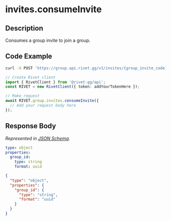 
# invites.consumeInvite

## Description

Consumes a group invite to join a group.


## Code Example

<CodeGroup title='Request' tag='POST' label='https://group.api.rivet.gg/v1/invites/{group_invite_code}/consume'>

```bash {{ title: 'cURL' }}
curl -X POST 'https://group.api.rivet.gg/v1/invites/{group_invite_code}/consume'
```

```ts
// Create Rivet client
import { RivetClient } from '@rivet-gg/api';
const RIVET = new RivetClient({ token: addYourTokenHere });

// Make request
await RIVET.group.invites.consumeInvite({
  // Add your request body here
});
```

</CodeGroup>


## Response Body

_Represented in [JSON Schema](https://json-schema.org/)._

<CodeGroup title='Response'>

```yaml
type: object
properties:
  group_id:
    type: string
    format: uuid

```

```json
{
  "type": "object",
  "properties": {
    "group_id": {
      "type": "string",
      "format": "uuid"
    }
  }
}
```

</CodeGroup>

